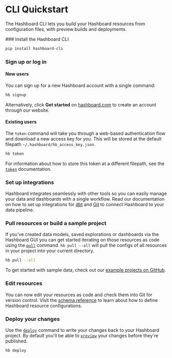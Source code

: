 
# CLI Quickstart

The Hashboard CLI lets you build your Hashboard resources from configuration files, with preview builds and deployments.

<Steps>
### Install the Hashboard CLI

```bash copy
pip install hashboard-cli
```

### Sign up or log in

#### New users

You can sign up for a new Hashboard account with a single command:

```bash copy
hb signup
```

Alternatively, click <strong>Get started</strong> on [hashboard.com](https://hashboard.com) to create an account through our website.

#### Existing users

The `token` command will take you through a web-based authentication flow and download a new access key for you. This will be stored at
the default filepath `~/.hashboard/hb_access_key.json`.

```bash copy
hb token
```

For information about how to store this token at a different filepath, see the [`token`](/docs/data-ops/cli/token) documentation.

### Set up integrations

Hashboard integrates seamlessly with other tools so you can easily manage your data and dashboards with a single workflow. Read our documentation on how to set up integrations for [dbt](./dbt-integration) and [Git](./git-integration) to connect Hashboard to your data pipeline.

### Pull resources or build a sample project

If you've created data models, saved explorations or dashboards via the Hashboard GUI you can get started iterating on those resources as code using the [`pull`](./cli/pull) command. `hb pull --all` will pull the configs of all resources in your project into your current directory.

```bash copy
hb pull --all
```

To get started with sample data, check out our [example projects on GitHub](https://github.com/hashboard-hq/examples).

### Edit resources

You can now edit your resources as code and check them into Git for version control. Visit the [schema reference](./config-schema) to learn about how to define Hashboard resource configurations.

### Deploy your changes

Use the [`deploy`](./cli/deploy) command to write your changes back to your Hashboard project. By default you'll be able to [`preview`](./cli/preview) your changes before they're published.

```bash copy
hb deploy
```

</Steps>
